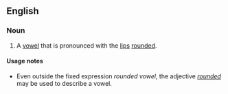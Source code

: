 ==English==

===Noun===
{{en-noun|sg=[[rounded]] [[vowel]]}}

# {{linguistics}} A [[vowel]] that is pronounced with the [[lip]]s [[round]]ed.

====Usage notes====
* Even outside the fixed expression ''rounded vowel'', the adjective ''[[rounded]]'' may be used to describe a vowel.